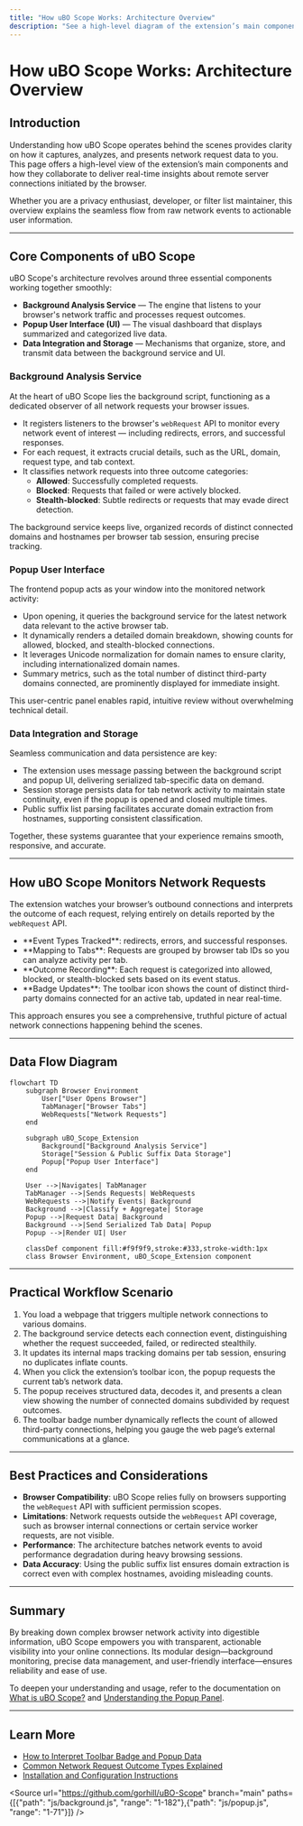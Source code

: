 ```yaml
---
title: "How uBO Scope Works: Architecture Overview"
description: "See a high-level diagram of the extension’s main components: background analysis, popup UI, and data integration. Understand how your browser’s web requests are monitored and summarized for effective, real-time reporting."
---
```


# How uBO Scope Works: Architecture Overview

## Introduction

Understanding how uBO Scope operates behind the scenes provides clarity on how it captures, analyzes, and presents network request data to you. This page offers a high-level view of the extension’s main components and how they collaborate to deliver real-time insights about remote server connections initiated by the browser.

Whether you are a privacy enthusiast, developer, or filter list maintainer, this overview explains the seamless flow from raw network events to actionable user information.

---

## Core Components of uBO Scope

uBO Scope's architecture revolves around three essential components working together smoothly:

- **Background Analysis Service** — The engine that listens to your browser's network traffic and processes request outcomes.
- **Popup User Interface (UI)** — The visual dashboard that displays summarized and categorized live data.
- **Data Integration and Storage** — Mechanisms that organize, store, and transmit data between the background service and UI.


### Background Analysis Service

At the heart of uBO Scope lies the background script, functioning as a dedicated observer of all network requests your browser issues.

- It registers listeners to the browser's `webRequest` API to monitor every network event of interest — including redirects, errors, and successful responses.
- For each request, it extracts crucial details, such as the URL, domain, request type, and tab context.
- It classifies network requests into three outcome categories:
  - **Allowed**: Successfully completed requests.
  - **Blocked**: Requests that failed or were actively blocked.
  - **Stealth-blocked**: Subtle redirects or requests that may evade direct detection.

The background service keeps live, organized records of distinct connected domains and hostnames per browser tab session, ensuring precise tracking.

### Popup User Interface

The frontend popup acts as your window into the monitored network activity:

- Upon opening, it queries the background service for the latest network data relevant to the active browser tab.
- It dynamically renders a detailed domain breakdown, showing counts for allowed, blocked, and stealth-blocked connections.
- It leverages Unicode normalization for domain names to ensure clarity, including internationalized domain names.
- Summary metrics, such as the total number of distinct third-party domains connected, are prominently displayed for immediate insight.

This user-centric panel enables rapid, intuitive review without overwhelming technical detail.

### Data Integration and Storage

Seamless communication and data persistence are key:

- The extension uses message passing between the background script and popup UI, delivering serialized tab-specific data on demand.
- Session storage persists data for tab network activity to maintain state continuity, even if the popup is opened and closed multiple times.
- Public suffix list parsing facilitates accurate domain extraction from hostnames, supporting consistent classification.

Together, these systems guarantee that your experience remains smooth, responsive, and accurate.

---

## How uBO Scope Monitors Network Requests

The extension watches your browser’s outbound connections and interprets the outcome of each request, relying entirely on details reported by the `webRequest` API.

<ul>
<li>**Event Types Tracked**: redirects, errors, and successful responses.</li>
<li>**Mapping to Tabs**: Requests are grouped by browser tab IDs so you can analyze activity per tab.</li>
<li>**Outcome Recording**: Each request is categorized into allowed, blocked, or stealth-blocked sets based on its event status.</li>
<li>**Badge Updates**: The toolbar icon shows the count of distinct third-party domains connected for an active tab, updated in near real-time.</li>
</ul>

This approach ensures you see a comprehensive, truthful picture of actual network connections happening behind the scenes.

---

## Data Flow Diagram

```mermaid
flowchart TD
    subgraph Browser Environment
        User["User Opens Browser"]
        TabManager["Browser Tabs"]
        WebRequests["Network Requests"]
    end

    subgraph uBO_Scope_Extension
        Background["Background Analysis Service"]
        Storage["Session & Public Suffix Data Storage"]
        Popup["Popup User Interface"]
    end

    User -->|Navigates| TabManager
    TabManager -->|Sends Requests| WebRequests
    WebRequests -->|Notify Events| Background
    Background -->|Classify + Aggregate| Storage
    Popup -->|Request Data| Background
    Background -->|Send Serialized Tab Data| Popup
    Popup -->|Render UI| User

    classDef component fill:#f9f9f9,stroke:#333,stroke-width:1px
    class Browser Environment, uBO_Scope_Extension component
```

---

## Practical Workflow Scenario

1. You load a webpage that triggers multiple network connections to various domains.
2. The background service detects each connection event, distinguishing whether the request succeeded, failed, or redirected stealthily.
3. It updates its internal maps tracking domains per tab session, ensuring no duplicates inflate counts.
4. When you click the extension’s toolbar icon, the popup requests the current tab’s network data.
5. The popup receives structured data, decodes it, and presents a clean view showing the number of connected domains subdivided by request outcomes.
6. The toolbar badge number dynamically reflects the count of allowed third-party connections, helping you gauge the web page’s external communications at a glance.

---

## Best Practices and Considerations

- **Browser Compatibility**: uBO Scope relies fully on browsers supporting the `webRequest` API with sufficient permission scopes.
- **Limitations**: Network requests outside the `webRequest` API coverage, such as browser internal connections or certain service worker requests, are not visible.
- **Performance**: The architecture batches network events to avoid performance degradation during heavy browsing sessions.
- **Data Accuracy**: Using the public suffix list ensures domain extraction is correct even with complex hostnames, avoiding misleading counts.

---

## Summary

By breaking down complex browser network activity into digestible information, uBO Scope empowers you with transparent, actionable visibility into your online connections. Its modular design—background monitoring, precise data management, and user-friendly interface—ensures reliability and ease of use.

To deepen your understanding and usage, refer to the documentation on [What is uBO Scope?](/overview/introduction/what-is-ubo-scope) and [Understanding the Popup Panel](/getting-started/first-run-experience/understanding-popup-panel).

---

## Learn More

- [How to Interpret Toolbar Badge and Popup Data](/guides/getting-started-essentials/understanding-popup-and-badge)
- [Common Network Request Outcome Types Explained](/overview/introduction/core-concepts-and-terms)
- [Installation and Configuration Instructions](/getting-started/prerequisites-installation/installing-browser-extension)


<Source url="https://github.com/gorhill/uBO-Scope" branch="main" paths={[{"path": "js/background.js", "range": "1-182"},{"path": "js/popup.js", "range": "1-71"}]} />
